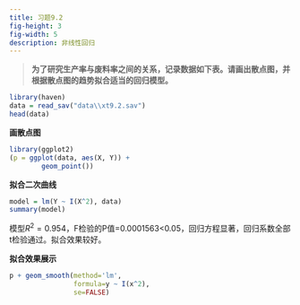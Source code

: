```yaml
---
title: 习题9.2
fig-height: 3
fig-width: 5
description: 非线性回归
---
```


> **为了研究生产率与废料率之间的关系，记录数据如下表。请画出散点图，并根据散点图的趋势拟合适当的回归模型。**

```r
library(haven)
data = read_sav("data\\xt9.2.sav")
head(data)
```

**画散点图**

```r
library(ggplot2)
(p = ggplot(data, aes(X, Y)) + 
        geom_point())
```

**拟合二次曲线**

```r
model = lm(Y ~ I(X^2), data)
summary(model)
```

模型$R^2=0.954$，F检验的P值=0.0001563<0.05，回归方程显著，回归系数全部t检验通过。拟合效果较好。

**拟合效果展示**

```r
p + geom_smooth(method='lm',
                formula=y ~ I(x^2),
                se=FALSE)
```



